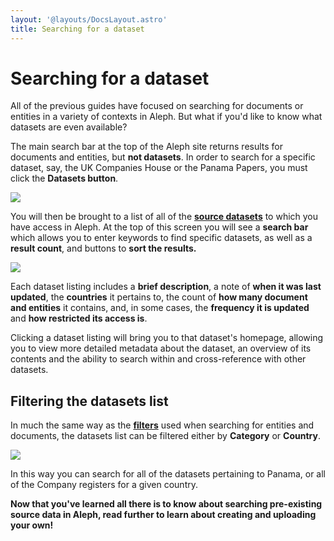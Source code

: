```yaml
---
layout: '@layouts/DocsLayout.astro'
title: Searching for a dataset
---
```


# Searching for a dataset

<p class="lead">
  All of the previous guides have focused on searching for documents or entities
  in a variety of contexts in Aleph. But what if you'd like to know what
  datasets are even available?
</p>

The main search bar at the top of the Aleph site returns results for documents and entities, but **not datasets**. In order to search for a specific dataset, say, the UK Companies House or the Panama Papers, you must click the **Datasets button**.

![](</assets/Screen Shot 2021-02-11 at 11.52.26 (2).png>)

You will then be brought to a list of all of the [**source datasets**](/guide/the-basics#source-datasets) to which you have access in Aleph. At the top of this screen you will see a **search bar** which allows you to enter keywords to find specific datasets, as well as a **result count**, and buttons to **sort the results.**

![](</assets/Screen Shot 2021-02-11 at 11.51.49 (1).png>)

Each dataset listing includes a **brief description**, a note of **when it was last updated**, the **countries** it pertains to, the count of **how many document and entities** it contains, and, in some cases, the **frequency it is updated** and **how restricted its access is**.

Clicking a dataset listing will bring you to that dataset's homepage, allowing you to view more detailed metadata about the dataset, an overview of its contents and the ability to search within and cross-reference with other datasets.

## Filtering the datasets list

In much the same way as the [**filters**](/guide/search/filtering-your-search-results) used when searching for entities and documents, the datasets list can be filtered either by **Category** or **Country**.

![](</assets/Screen Shot 2021-02-11 at 12.07.53 (1).png>)

In this way you can search for all of the datasets pertaining to Panama, or all of the Company registers for a given country.

**Now that you've learned all there is to know about searching pre-existing source data in Aleph, read further to learn about creating and uploading your own!**
